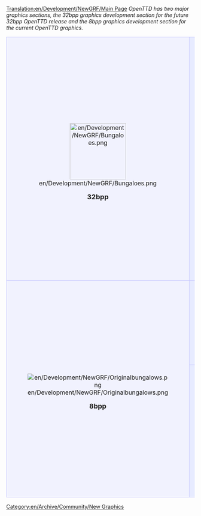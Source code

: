 [[Translation:en/Development/NewGRF/Main Page]]
''OpenTTD has two major graphics sections, the 32bpp graphics development section for the future 32bpp OpenTTD release and the 8bpp graphics development section for the current OpenTTD graphics.''

{| 
|-
|align="center" style="background-color: #f1f2fe; border: 1px solid #c7c8fe; margin: 0; padding: 1em 1em 0em 1em;"|
[[File:en/Development/NewGRF/Bungaloes.png|150px]]

<font size="4">'''32bpp'''</font>
|style="background-color: #e7ebff; border: 1px solid #c7c8fe; margin: 0; padding: 1em 1em 0em 1em;"|
<font size="3">'''[[en/Archive/Old 32bpp/32bit Graphics Development| 32bit Graphics Development]]'''</font>

:Development documentation for 32bpp graphics. Documented here is everything from theory (sizes, lighting specs, tutorials, etc.) to practice (materials, props).


<font size="3">'''[[en/Archive/Old 32bpp/32bpp graphics development tracker (extra zoom)|Graphics Exhibition]]'''</font>

:Browse and be amazed by our showcase of 32bpp graphics, some complete some still in development. Some of what you see here will end up in the eventual 32bpp release of OpenTTD.


<font size="3">'''Finished graphics'''</font>

:[[en/Archive/Old 32bpp/List of downloadable 32 bpp tars|32bpp - Original Scale]] - List of finished, packed and released 32bpp sprites you can actually play OpenTTD with, right now.
:[[en/Community/NewGRF/Playing with 32 bpp graphics|32bpp - Full Zoom]] - List of graphics with 2 extra zoom levels, and information on the patch.
|-
|align="center" rowspan="2" style="background-color: #f1f2fe; border: 1px solid #c7c8fe; margin: 0; padding: 1em 1em 0em 1em;"|
[[File:en/Development/NewGRF/Originalbungalows.png]]
   
<font size="4">'''8bpp'''</font>

|style="background-color: #e7ebff; border: 1px solid #c7c8fe; margin: 0; padding: 1em 1em 0em 1em;"|
<font size="3">'''[[en/Community/NewGRF/Main Page]] and [[en/Manual/NewGRF|NewGRF Documentation]]'''</font>

:NewGRFs alter gameplay and graphics. Documentation of newGRF use and installation, and a list of some major newGRFs.
|-
|style="background-color: #e7ebff; border: 1px solid #c7c8fe; margin: 0; padding: 1em 1em 0em 1em;"|
<font size="3">'''8bpp [[en/Archive/Community/Graphics Replacement]] project'''</font>

:Replacement of the original copyright graphics with free alternatives, allowing OpenTTD to be distributed freely.
::*[[en/Archive/Community/Graphics Replacement FAQ|FAQ]]
::*[[en/Archive/Community/Advanced Graphics Replacement Features|Advanced features]]
::*[http://www.tt-forums.net/viewtopic.php?f=36&t=35310 Discussion and downloads] at TT-forums.net
|}

[[Category:en/Archive/Community/New Graphics]]